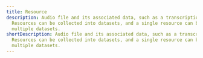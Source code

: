 ---
title: Resource
description: Audio file and its associated data, such as a transcription.
  Resources can be collected into datasets, and a single resource can belong to
  multiple datasets.
shortDescription: Audio file and its associated data, such as a transcription.
  Resources can be collected into datasets, and a single resource can belong to
  multiple datasets.
---
